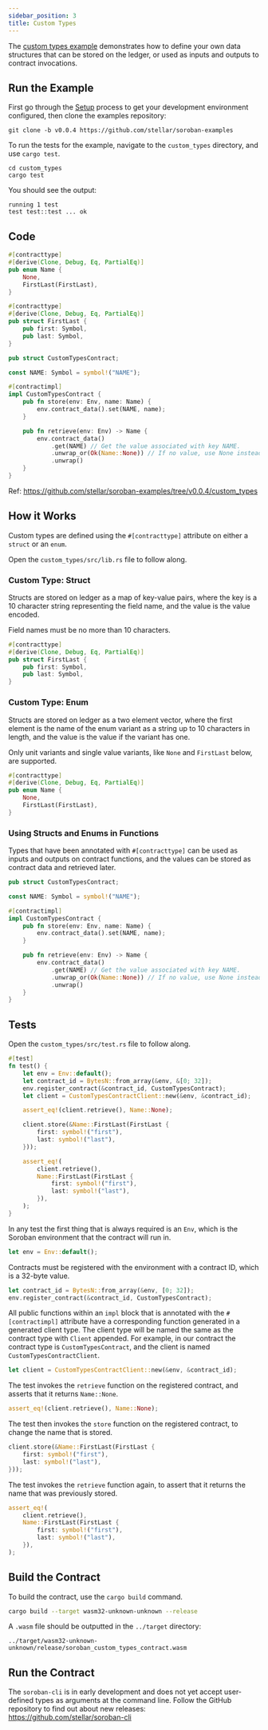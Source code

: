 ```yaml
---
sidebar_position: 3
title: Custom Types
---
```


The [custom types example] demonstrates how to define your own data structures
that can be stored on the ledger, or used as inputs and outputs to contract
invocations.

[custom types example]: https://github.com/stellar/soroban-examples/tree/v0.0.4/custom_types

## Run the Example

First go through the [Setup] process to get your development environment
configured, then clone the examples repository:

[Setup]: ../getting-started/setup.mdx

```
git clone -b v0.0.4 https://github.com/stellar/soroban-examples
```

To run the tests for the example, navigate to the `custom_types` directory, and use `cargo test`.

```
cd custom_types
cargo test
```

You should see the output:

```
running 1 test
test test::test ... ok
```

## Code

```rust title="custom_types/src/lib.rs"
#[contracttype]
#[derive(Clone, Debug, Eq, PartialEq)]
pub enum Name {
    None,
    FirstLast(FirstLast),
}

#[contracttype]
#[derive(Clone, Debug, Eq, PartialEq)]
pub struct FirstLast {
    pub first: Symbol,
    pub last: Symbol,
}

pub struct CustomTypesContract;

const NAME: Symbol = symbol!("NAME");

#[contractimpl]
impl CustomTypesContract {
    pub fn store(env: Env, name: Name) {
        env.contract_data().set(NAME, name);
    }

    pub fn retrieve(env: Env) -> Name {
        env.contract_data()
            .get(NAME) // Get the value associated with key NAME.
            .unwrap_or(Ok(Name::None)) // If no value, use None instead.
            .unwrap()
    }
}
```

Ref: https://github.com/stellar/soroban-examples/tree/v0.0.4/custom_types

## How it Works

Custom types are defined using the `#[contracttype]` attribute on either a
`struct` or an `enum`.

Open the `custom_types/src/lib.rs` file to follow along.

### Custom Type: Struct

Structs are stored on ledger as a map of key-value pairs, where the key is a 10
character string representing the field name, and the value is the value
encoded.

Field names must be no more than 10 characters.

```rust
#[contracttype]
#[derive(Clone, Debug, Eq, PartialEq)]
pub struct FirstLast {
    pub first: Symbol,
    pub last: Symbol,
}
```

### Custom Type: Enum

Structs are stored on ledger as a two element vector, where the first element is
the name of the enum variant as a string up to 10 characters in length, and the
value is the value if the variant has one.

Only unit variants and single value variants, like `None` and `FirstLast`
below, are supported.

```rust
#[contracttype]
#[derive(Clone, Debug, Eq, PartialEq)]
pub enum Name {
    None,
    FirstLast(FirstLast),
}
```

### Using Structs and Enums in Functions

Types that have been annotated with `#[contracttype]` can be used as inputs and
outputs on contract functions, and the values can be stored as contract data and
retrieved later.

```rust
pub struct CustomTypesContract;

const NAME: Symbol = symbol!("NAME");

#[contractimpl]
impl CustomTypesContract {
    pub fn store(env: Env, name: Name) {
        env.contract_data().set(NAME, name);
    }

    pub fn retrieve(env: Env) -> Name {
        env.contract_data()
            .get(NAME) // Get the value associated with key NAME.
            .unwrap_or(Ok(Name::None)) // If no value, use None instead.
            .unwrap()
    }
}
```

## Tests

Open the `custom_types/src/test.rs` file to follow along.

```rust title="custom_types/src/test.rs"
#[test]
fn test() {
    let env = Env::default();
    let contract_id = BytesN::from_array(&env, &[0; 32]);
    env.register_contract(&contract_id, CustomTypesContract);
    let client = CustomTypesContractClient::new(&env, &contract_id);

    assert_eq!(client.retrieve(), Name::None);

    client.store(&Name::FirstLast(FirstLast {
        first: symbol!("first"),
        last: symbol!("last"),
    }));

    assert_eq!(
        client.retrieve(),
        Name::FirstLast(FirstLast {
            first: symbol!("first"),
            last: symbol!("last"),
        }),
    );
}
```

In any test the first thing that is always required is an `Env`, which is the
Soroban environment that the contract will run in.

```rust
let env = Env::default();
```

Contracts must be registered with the environment with a contract ID, which is a
32-byte value.

```rust
let contract_id = BytesN::from_array(&env, [0; 32]);
env.register_contract(&contract_id, CustomTypesContract);
```

All public functions within an `impl` block that is annotated with the
`#[contractimpl]` attribute have a corresponding function generated in a
generated client type. The client type will be named the same as the contract
type with `Client` appended. For example, in our contract the contract type is
`CustomTypesContract`, and the client is named `CustomTypesContractClient`.

```rust
let client = CustomTypesContractClient::new(&env, &contract_id);
```

The test invokes the `retrieve` function on the registered contract, and asserts
that it returns `Name::None`.

```rust
assert_eq!(client.retrieve(), Name::None);
```

The test then invokes the `store` function on the registered contract, to change
the name that is stored.

```rust
client.store(&Name::FirstLast(FirstLast {
    first: symbol!("first"),
    last: symbol!("last"),
}));
```

The test invokes the `retrieve` function again, to assert that it returns the
name that was previously stored.

```rust
assert_eq!(
    client.retrieve(),
    Name::FirstLast(FirstLast {
        first: symbol!("first"),
        last: symbol!("last"),
    }),
);
```

## Build the Contract

To build the contract, use the `cargo build` command.

```sh
cargo build --target wasm32-unknown-unknown --release
```

A `.wasm` file should be outputted in the `../target` directory:

```
../target/wasm32-unknown-unknown/release/soroban_custom_types_contract.wasm
```

## Run the Contract

The `soroban-cli` is in early development and does not yet accept user-defined
types as arguments at the command line. Follow the GitHub repository to find out
about new releases:  
https://github.com/stellar/soroban-cli
